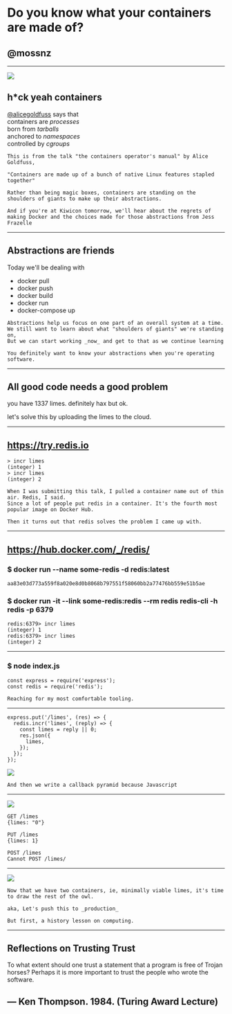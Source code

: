 


<Head>
  <title>limes for purplecon</title>
</Head>

# Do you know what your containers are made of?
## @mossnz

---


![](dog_splash.webp)
## h*ck yeah containers

[@alicegoldfuss](https://twitter.com/alicegoldfuss) says that  
containers are _processes_  
born from _tarballs_  
anchored to _namespaces_  
controlled by _cgroups_

~~~notes
This is from the talk "the containers operator's manual" by Alice Goldfuss,

"Containers are made up of a bunch of native Linux features stapled together"

Rather than being magic boxes, containers are standing on the shoulders of giants to make up their abstractions.

And if you're at Kiwicon tomorrow, we'll hear about the regrets of making Docker and the choices made for those abstractions from Jess Frazelle

~~~
---
## Abstractions are friends

Today we'll be dealing with
- docker pull
- docker push
- docker build
- docker run
- docker-compose up

~~~notes
Abstractions help us focus on one part of an overall system at a time.
We still want to learn about what "shoulders of giants" we're standing on,
But we can start working _now_ and get to that as we continue learning

You definitely want to know your abstractions when you're operating software.
~~~
---
## All good code needs a good problem

you have 1337 limes. definitely hax but ok.

let's solve this by uploading the limes to the cloud.

---
## https://try.redis.io

~~~
> incr limes
(integer) 1
> incr limes
(integer) 2
~~~

~~~notes
When I was submitting this talk, I pulled a container name out of thin air. Redis, I said.
Since a lot of people put redis in a container. It's the fourth most popular image on Docker Hub.

Then it turns out that redis solves the problem I came up with.
~~~
---
## https://hub.docker.com/_/redis/
### $ docker run --name some-redis -d redis:latest
~~~
aa83e03d773a559f8a020e8d0b8068b797551f58060bb2a77476bb559e51b5ae
~~~
### $ docker run -it --link some-redis:redis --rm redis redis-cli -h redis -p 6379
~~~
redis:6379> incr limes
(integer) 1
redis:6379> incr limes
(integer) 2
~~~
---
### $ node index.js
~~~
const express = require('express');
const redis = require('redis');
~~~

~~~notes
Reaching for my most comfortable tooling.
~~~
---

~~~
express.put('/limes', (res) => {
  redis.incr('limes', (reply) => {
    const limes = reply || 0;
    res.json({
      limes,
    });
  });
});
~~~
![](dog_pyramid.webp)

~~~notes
And then we write a callback pyramid because Javascript
~~~
---

![](puppy_lime.gif)
~~~
GET /limes
{limes: "0"}

PUT /limes
{limes: 1}

POST /limes
Cannot POST /limes/
~~~
---

<Image src='how_to_draw_an_owl.jpg' size='contain' />

~~~notes
Now that we have two containers, ie, minimally viable limes, it's time to draw the rest of the owl.

aka, Let's push this to _production_

But first, a history lesson on computing.
~~~
---
## Reflections on Trusting Trust
To what extent should one trust a statement that a program is free of Trojan horses? Perhaps it is more important to trust the people who wrote the software.

— Ken Thompson. 1984. (Turing Award Lecture)
---
